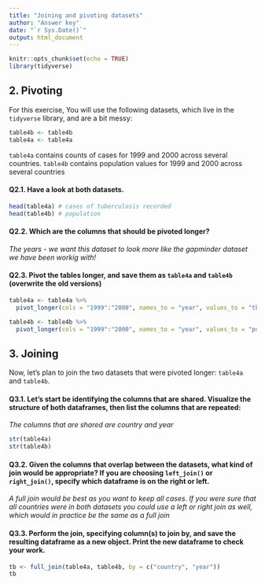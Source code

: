 ```yaml
---
title: "Joining and pivoting datasets"
author: "Answer key"
date: "`r Sys.Date()`"
output: html_document
---
```


```r
knitr::opts_chunk$set(echo = TRUE)
library(tidyverse)
```

## 2. Pivoting

For this exercise, You will use the following datasets, which live in the `tidyverse` library, and are a bit messy: 

```r
table4b <- table4b
table4a <- table4a
```

`table4a` contains counts of cases for 1999 and 2000 across several countries. `table4b` contains population values for 1999 and 2000 across several countries 

#### Q2.1. Have a look at both datasets. 

```r
head(table4a) # cases of tuberculosis recorded
head(table4b) # population
```

#### Q2.2. Which are the columns that should be pivoted longer?

*The years - we want this dataset to look more like the gapminder dataset we have been workig with!*

#### Q2.3. Pivot the tables longer, and save them as `table4a` and `table4b` (overwrite the old versions)

```r
table4a <- table4a %>% 
  pivot_longer(cols = "1999":"2000", names_to = "year", values_to = "tb.cases")

table4b <- table4b %>% 
  pivot_longer(cols = "1999":"2000", names_to = "year", values_to = "population")

```


## 3. Joining 

Now, let's plan to join the two datasets that were pivoted longer: `table4a` and `table4b`. 

#### Q3.1. Let's start be identifying the columns that are shared. Visualize the structure of both dataframes, then list the columns that are repeated: 

*The columns that are shared are country and year*

```r
str(table4a)
str(table4b)
```

#### Q3.2. Given the columns that overlap between the datasets, what kind of join would be appropriate? If you are choosing `left_join()` or `right_join()`, specify which dataframe is on the right or left. 

*A full join would be best as you want to keep all cases. If you were sure that all countries were in both datasets you could use a left or right join as well, which would in practice be the same as a full join*


#### Q3.3. Perform the join, specifying column(s) to join by, and save the resulting dataframe as a new object. Print the new dataframe to check your work.

```r
tb <- full_join(table4a, table4b, by = c("country", "year"))
tb
```

